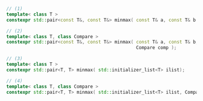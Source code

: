 ```cpp
// (1)
template< class T >
constexpr std::pair<const T&, const T&> minmax( const T& a, const T& b );

// (2)
template< class T, class Compare >
constexpr std::pair<const T&, const T&> minmax( const T& a, const T& b,
                                                Compare comp );

// (3)
template< class T >
constexpr std::pair<T, T> minmax( std::initializer_list<T> ilist);

// (4)
template< class T, class Compare >
constexpr std::pair<T, T> minmax( std::initializer_list<T> ilist, Compare comp );
```
